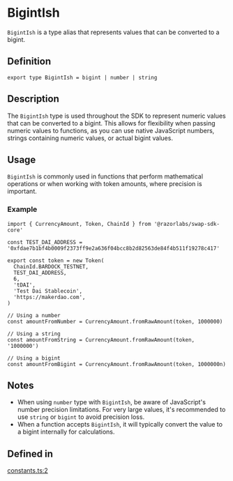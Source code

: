 # BigintIsh

`BigintIsh` is a type alias that represents values that can be converted to a bigint.

## Definition

```tsx twoslash
export type BigintIsh = bigint | number | string
```

## Description

The `BigintIsh` type is used throughout the SDK to represent numeric values that can be converted to a bigint. This allows for flexibility when passing numeric values to functions, as you can use native JavaScript numbers, strings containing numeric values, or actual bigint values.

## Usage

`BigintIsh` is commonly used in functions that perform mathematical operations or when working with token amounts, where precision is important.

### Example

```tsx twoslash
import { CurrencyAmount, Token, ChainId } from '@razorlabs/swap-sdk-core'

const TEST_DAI_ADDRESS = '0xfdae7b1bf4b0009f2373ff9e2a636f04bcc8b2d82563de84f4b511f19278c417'

export const token = new Token(
  ChainId.BARDOCK_TESTNET,
  TEST_DAI_ADDRESS,
  6,
  'tDAI',
  'Test Dai Stablecoin',
  'https://makerdao.com',
)

// Using a number
const amountFromNumber = CurrencyAmount.fromRawAmount(token, 1000000)

// Using a string
const amountFromString = CurrencyAmount.fromRawAmount(token, '1000000')

// Using a bigint
const amountFromBigint = CurrencyAmount.fromRawAmount(token, 1000000n)
```

## Notes

- When using `number` type with `BigintIsh`, be aware of JavaScript's number precision limitations. For very large values, it's recommended to use `string` or `bigint` to avoid precision loss.
- When a function accepts `BigintIsh`, it will typically convert the value to a bigint internally for calculations.

## Defined in

[constants.ts:2](https://github.com/razorlabsorg/razor-dex-sdk/blob/master/packages/core-sdk/src/constants.ts#L2)
